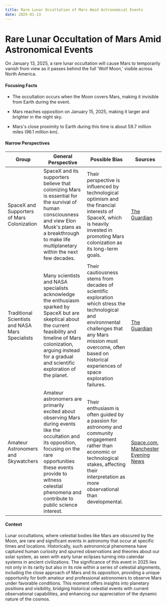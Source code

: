 ```yaml
---
title: Rare Lunar Occultation of Mars Amid Astronomical Events
date: 2025-01-13
---
```


# Rare Lunar Occultation of Mars Amid Astronomical Events

On January 13, 2025, a rare lunar occultation will cause Mars to temporarily vanish from view as it passes behind the full 'Wolf Moon,' visible across North America.

#### Focusing Facts

- The occultation occurs when the Moon covers Mars, making it invisible from Earth during the event.

- Mars reaches opposition on January 15, 2025, making it larger and brighter in the night sky.

- Mars's close proximity to Earth during this time is about 59.7 million miles (96.1 million km).


#### Narrow Perspectives

| Group | General Perspective | Possible Bias | Sources |
|--------|-------------------|---------------|----------|
| SpaceX and Supporters of Mars Colonization | SpaceX and its supporters believe that colonizing Mars is essential for the survival of human consciousness and view Elon Musk's plans as a breakthrough to make life multiplanetary within the next few decades. | Their perspective is influenced by technological optimism and the financial interests of SpaceX, which is heavily invested in promoting Mars colonization as its long-term goals. | [The Guardian](https://www.theguardian.com/science/2025/jan/11/i-think-there-is-life-there-today-the-race-to-put-a-human-on-mars-in-pictures) |
| Traditional Scientists and NASA Mars Specialists | Many scientists and NASA specialists acknowledge the enthusiasm sparked by SpaceX but are skeptical about the current feasibility and timeline of Mars colonization, arguing instead for a gradual and scientific exploration of the planet. | Their cautiousness stems from decades of scientific exploration which stress the technological and environmental challenges that any Mars mission must overcome, often based on historical experiences of space exploration failures. | [The Guardian](https://www.theguardian.com/science/2025/jan/11/i-think-there-is-life-there-today-the-race-to-put-a-human-on-mars-in-pictures) |
| Amateur Astronomers and Skywatchers | Amateur astronomers are primarily excited about observing Mars during events like the occultation and its opposition, focusing on the rare opportunities these events provide to witness celestial phenomena and contribute to public science interest. | Their enthusiasm is often guided by a passion for astronomy and community engagement rather than economic or technological stakes, affecting their interpretation as more observational than developmental. | [Space.com](https://www.space.com/stargazing/the-full-wolf-moon-eats-mars-on-jan-13-heres-how-to-see-it), [Manchester Evening News](https://www.manchestereveningnews.co.uk/news/uk-news/rare-chance-see-mars-best-30753510) |

#### Context

Lunar occultations, where celestial bodies like Mars are obscured by the Moon, are rare and significant events in astronomy that occur at specific times and locations. Historically, such astronomical phenomena have captured human curiosity and spurred observations and theories about our solar system, as seen with early lunar eclipses turning into calendar systems in ancient civilizations. The significance of this event in 2025 lies not only in its rarity but also in its role within a series of celestial alignments, including the close approach of Mars and its opposition, providing a unique opportunity for both amateur and professional astronomers to observe Mars under favorable conditions. This moment offers insights into planetary positions and visibility, bridging historical celestial events with current observational capabilities, and enhancing our appreciation of the dynamic nature of the cosmos.
